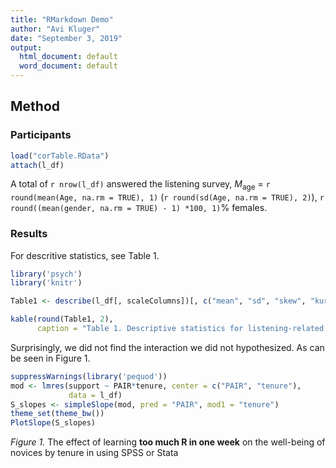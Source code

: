 ```yaml
---
title: "RMarkdown Demo"
author: "Avi Kluger"
date: "September 3, 2019"
output:
  html_document: default
  word_document: default
---
```

## Method
### Participants

```r
load("corTable.RData")
attach(l_df)
```
A total of `r nrow(l_df)` answered the listening survey, *M*~age~ = `r round(mean(Age, na.rm = TRUE), 1)` (`r round(sd(Age, na.rm = TRUE), 2)`), `r round((mean(gender, na.rm = TRUE) - 1) *100, 1)`% females.

### Results

For descritive statistics, see Table 1.

```r
library('psych')
library('knitr')

Table1 <- describe(l_df[, scaleColumns])[, c("mean", "sd", "skew", "kurtosis")]

kable(round(Table1, 2), 
      caption = "Table 1. Descriptive statistics for listening-related scales")
```

Surprisingly, we did not find the interaction we did not hypothesized.  As can be seen in Figure 1.

```r
suppressWarnings(library('pequod'))
mod <- lmres(support ~ PAIR*tenure, center = c("PAIR", "tenure"), 
             data = l_df)
S_slopes <- simpleSlope(mod, pred = "PAIR", mod1 = "tenure")
theme_set(theme_bw())
PlotSlope(S_slopes)
```

*Figure 1.* The effect of learning **too much R in one week** on the well-being of novices by tenure in using SPSS or Stata


